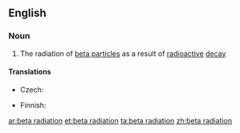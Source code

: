 ==English==

===Noun===
{{en-noun|sg=[[beta]] [[radiation]]|-}}

# {{physics}} The radiation of [[beta particle]]s as a result of [[radioactive]] [[decay]]

====Translations====
{{trans-top|radiation of beta particles}}
* Czech: {{t-|cs|záření beta|n}}
{{trans-mid}}
* Finnish: {{t-|fi|beetasäteily}}
{{trans-bottom}}

[[ar:beta radiation]]
[[et:beta radiation]]
[[ta:beta radiation]]
[[zh:beta radiation]]